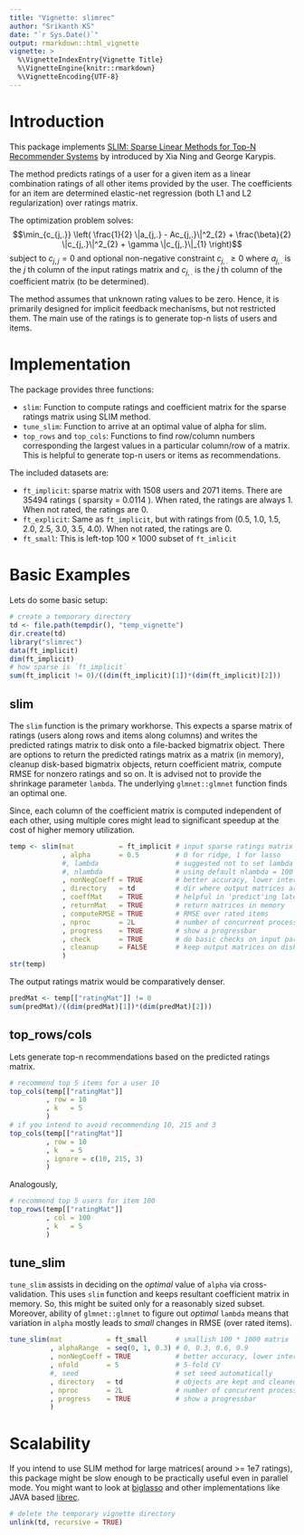 ```yaml
---
title: "Vignette: slimrec"
author: "Srikanth KS"
date: "`r Sys.Date()`"
output: rmarkdown::html_vignette
vignette: >
  %\VignetteIndexEntry{Vignette Title}
  %\VignetteEngine{knitr::rmarkdown}
  %\VignetteEncoding{UTF-8}
---
```


# Introduction

This package implements [SLIM: Sparse Linear Methods for Top-N Recommender Systems](http://glaros.dtc.umn.edu/gkhome/node/774) by introduced by Xia Ning and George Karypis.

The method predicts ratings of a user for a given item as a linear   combination ratings of all other items provided by the user. The   coefficients for an item are determined elastic-net regression (both L1 and L2 regularization) over ratings matrix.

The optimization problem solves:
$$\min_{c_{j,.}} \left( \frac{1}{2} \|a_{j,.} - Ac_{j,.}\|^2_{2} +   \frac{\beta}{2} \|c_{j,.}\|^2_{2} + \gamma \|c_{j,.}\|_{1} \right)$$
subject to   $c_{j,j} = 0$ and optional non-negative constraint $c_{j,.} \ge 0$ where $a_{j,.}$ is the $j$ th column of the input ratings matrix and $c_{j,.}$ is the $j$ th column of the coefficient matrix (to be determined).

The method assumes that unknown rating values to be zero. Hence, it is primarily designed for implicit feedback mechanisms, but not restricted them. The main use of the ratings is to generate top-n lists of users and items.

# Implementation

The package provides three functions:

- `slim`: Function to compute ratings and coefficient matrix for the sparse ratings matrix using SLIM method.
- `tune_slim`: Function to arrive at an optimal value of alpha for slim.
- `top_rows` and `top_cols`: Functions to find row/column numbers corresponding the largest values in a particular column/row of a matrix. This is helpful to generate top-n users or items as recommendations.

The included datasets are:

- `ft_implicit`: sparse matrix with 1508 users and 2071 items. There are 35494 ratings ( sparsity = 0.0114 ). When rated, the ratings are always 1. When not rated, the ratings are 0.
- `ft_explicit`: Same as `ft_implicit`, but with ratings from  (0.5, 1.0, 1.5, 2.0, 2.5, 3.0, 3.5, 4.0). When not rated, the ratings are 0.
- `ft_small`: This is left-top $100 \times 1000$ subset of `ft_imlicit`

# Basic Examples

Lets do some basic setup:

```r
# create a temporary directory
td <- file.path(tempdir(), "temp_vignette")
dir.create(td)
library("slimrec")
data(ft_implicit)
dim(ft_implicit)
# how sparse is `ft_implicit`
sum(ft_implicit != 0)/((dim(ft_implicit)[1])*(dim(ft_implicit)[2]))
```

## slim

The `slim` function is the primary workhorse. This expects a sparse matrix of ratings (users along rows and items along columns) and writes the predicted ratings matrix to disk onto a file-backed bigmatrix object. There are options to return the predicted ratings matrix as a matrix (in memory), cleanup disk-based bigmatrix objects, return coefficient matrix, compute RMSE for nonzero ratings and so on. It is advised not to provide the shrinkage parameter `lambda`. The underlying `glmnet::glmnet` function finds an optimal one. 

Since, each column of the coefficient matrix is computed independent of each other, using multiple cores might lead to significant speedup at the cost of higher memory utilization.

```r
temp <- slim(mat           = ft_implicit # input sparse ratings matrix
             , alpha       = 0.5         # 0 for ridge, 1 for lasso
             #, lambda                   # suggested not to set lambda
             #, nlambda                  # using default nlambda = 100
             , nonNegCoeff = TRUE        # better accuracy, lower interpretability
             , directory   = td          # dir where output matrices are stored
             , coeffMat    = TRUE        # helpful in 'predict'ing later
             , returnMat   = TRUE        # return matrices in memory
             , computeRMSE = TRUE        # RMSE over rated items
             , nproc       = 2L          # number of concurrent processes
             , progress    = TRUE        # show a progressbar
             , check       = TRUE        # do basic checks on input params
             , cleanup     = FALSE       # keep output matrices on disk
             )
str(temp)
```

The output ratings matrix would be comparatively denser.
```r
predMat <- temp[["ratingMat"]] != 0
sum(predMat)/((dim(predMat)[1])*(dim(predMat)[2]))
```

## top_rows/cols

Lets generate top-n recommendations based on the predicted ratings matrix.

```r
# recommend top 5 items for a user 10
top_cols(temp[["ratingMat"]]
         , row = 10
         , k   = 5
         )
# if you intend to avoid recommending 10, 215 and 3
top_cols(temp[["ratingMat"]]
         , row = 10
         , k   = 5
         , ignore = c(10, 215, 3)
         )
```

Analogously,

```r
# recommend top 5 users for item 100
top_rows(temp[["ratingMat"]]
         , col = 100
         , k   = 5
         )
```

## tune_slim

`tune_slim` assists in deciding on the *optimal* value of `alpha` via cross-validation. This uses `slim` function and keeps resultant coefficient matrix in memory. So, this might be suited only for a reasonably sized subset. Moreover, ability of `glmnet::glmnet` to figure out *optimal* `lambda` means that variation in `alpha` mostly leads to *small* changes in RMSE (over rated items).

```r
tune_slim(mat           = ft_small       # smallish 100 * 1000 matrix
          , alphaRange  = seq(0, 1, 0.3) # 0, 0.3, 0.6, 0.9
          , nonNegCoeff = TRUE           # better accuracy, lower interpretability
          , nfold       = 5              # 5-fold CV
          #, seed                        # set seed automatically
          , directory   = td             # objects are kept and cleaned up by end
          , nproc       = 2L             # number of concurrent processes
          , progress    = TRUE           # show a progressbar
          )
```

# Scalability

If you intend to use SLIM method for large matrices( around >= 1e7 ratings), this package might be slow enough to be practically useful even in parallel mode. You might want to look at [biglasso](https://cran.r-project.org/package=biglasso) and other implementations like JAVA based [librec](http://www.librec.net/).

```r
# delete the temporary vignette directory
unlink(td, recursive = TRUE)
```
